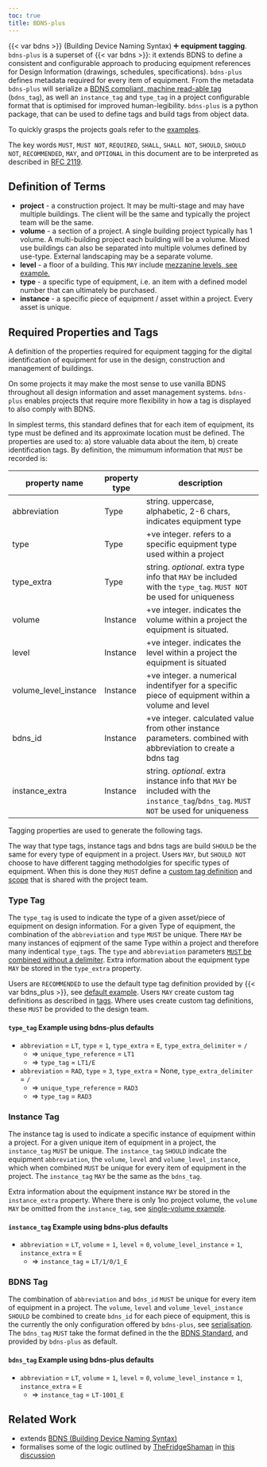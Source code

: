 ```yaml
---
toc: true
title: BDNS-plus
---
```


{{< var bdns >}} (Building Device Naming Syntax) ➕ **equipment tagging**.
`bdns-plus` is a superset of {{< var bdns >}}: it extends BDNS to define a consistent and configurable approach to producing equipment references for Design Information (drawings, schedules, specifications).
`bdns-plus` defines metadata required for every item of equipment.
From the metadata `bdns-plus` will serialize a [BDNS compliant, machine read-able tag](https://theodi.github.io/BDNS/BDNS_Specification_naming_syntax.html#format-2) (`bdns_tag`),
as well an `instance_tag` and `type_tag` in a project configurable format that is optimised for improved human-legibility.
`bdns-plus` is a python package, that can be used to define tags and build tags from object data.

To quickly grasps the projects goals refer to the [examples](examples/index).

The key words `MUST`, `MUST NOT`, `REQUIRED`, `SHALL`, `SHALL NOT`, `SHOULD`, `SHOULD NOT`, `RECOMMENDED`, `MAY`, and `OPTIONAL` in this document are to be interpreted as described in [RFC 2119](https://www.ietf.org/rfc/rfc2119.txt).

## Definition of Terms

- **project** - a construction project. It may be multi-stage and may have multiple buildings. The client will be the same and typically the project team will be the same.
- **volume** - a section of a project. A single building project typically has 1 volume. A multi-building project each building will be a volume.
Mixed use buildings can also be separated into multiple volumes defined by use-type. External landscaping may be a separate volume.
- **level** - a floor of a building. This `MAY` include [mezzanine levels, see example.](examples/simgle-volume-mezzanine-levels)
- **type** - a specific type of equipment, i.e. an item with a defined model number that can ultimately be purchased.
- **instance** - a specific piece of equipment / asset within a project. Every asset is unique.
<!-- - **coming soon...** **system_type** - what system type a piece of equipment belongs to (e.g. a radiator would below to LTHW system type)
- **coming soon...** **system_id** - the specific system that a piece of equipment belongs to. For electrical systems this parameter
isn't used as typically all electrical appliances will connect back a common point (the utilities connection), but for
closed mechanical systems (e.g. LTHW systems) it is possible/common to have multiple distinct closed systems within a single project. -->

## Required Properties and Tags

A definition of the properties required for equipment tagging for the digital identification of equipment
for use in the design, construction and management of buildings.

::: {.callout-note}
On some projects it may make the most sense to use vanilla BDNS throughout all design information
and asset management systems. `bdns-plus` enables projects that require more flexibility in how a tag
is displayed to also comply with BDNS.
:::

In simplest terms, this standard defines that for each item of equipment, its type must be defined and its approximate location must be defined.
The properties are used to: a) store valuable data about the item, b) create identification tags.
By definition, the mimumum information that `MUST` be recorded is:

| property name     | property type | description                                                                         |
|-------------------|---------------|-------------------------------------------------------------------------------------|
| abbreviation      | Type          | string. uppercase, alphabetic, 2-6 chars, indicates equipment type                          |
| type              | Type          | +ve integer. refers to a specific equipment type used within a project              |
| type_extra        | Type          | string. *optional*. extra type info that `MAY` be included with the `type_tag`. `MUST NOT` be used for uniqueness|
| volume            | Instance      | +ve integer. indicates the volume within a project the equipment is situated.                 |
| level             | Instance      | +ve integer. indicates the level within a project the equipment is situated                      |
| volume_level_instance | Instance  | +ve integer. a numerical indentifyer for a specific piece of equipment within a volume and level | 
| bdns_id           | Instance      | +ve integer. calculated value from other instance parameters. combined with abbreviation to create a bdns tag            |
| instance_extra    | Instance      | string. *optional*. extra instance info that `MAY` be included with the `instance_tag`/`bdns_tag`. `MUST NOT` be used for uniqueness|

<!-- system_type
system_id -->

Tagging properties are used to generate the following tags.

::: {.callout-tip}
The way that type tags, instance tags and bdns tags are build `SHOULD` be the same for every type of equipment in a project.
Users `MAY`, but `SHOULD NOT` choose to have different tagging methodolgies for specific types of equipment. When this is done
they `MUST` define a [custom tag definition](tags#Custom-Tags-for-Specific-Equipment-Types) and [scope](tags#How-to-Define-the-Scope-of-a-Custom-Tag) that is shared with the project team.
:::


### Type Tag

The `type_tag` is used to indicate the type of a given asset/piece of equipment on design information.
For a given Type of equipment, the combination of the `abbreviation` and `type` `MUST` be unique.
There `MAY` be many instances of eqipment of the same Type within a project and therefore many indentical `type_tag`s.
The `type` and `abbreviation` parameters [`MUST` be combined without a delimiter](https://theodi.github.io/BDNS/BDNS_Specification_naming_syntax.html#format-1).
Extra information about the equipment type `MAY` be stored in the `type_extra` property.

Users are `RECOMMENDED` to use the default type tag definition provided by {{< var bdns_plus >}}, see [default example](examples/index).
Users `MAY` create custom tag definitions as described in [tags](tags).
Where uses create custom tag definitions, these `MUST` be provided to the design team.

#### `type_tag` Example using bdns-plus defaults

- `abbreviation` = `LT`, `type` = `1`, `type_extra` = `E`, `type_extra_delimiter` = `/`
  - => `unique_type_reference` = `LT1`
  - => `type_tag` = `LT1/E`
- `abbreviation` = `RAD`, `type` = `3`, `type_extra` = None, `type_extra_delimiter` = `/`
  - => `unique_type_reference` = `RAD3`
  - => `type_tag` = `RAD3`

### Instance Tag

The instance tag is used to indicate a specific instance of equipment within a project.
For a given unique item of equipment in a project, the `instance_tag` `MUST` be unique.
The `instance_tag` `SHOULD` indicate the equipment `abbreviation`, the `volume`, `level` and `volume_level_instance`,
which when combined `MUST` be unique for every item of equipment in the project.
The `instance_tag` `MAY` be the same as the `bdns_tag`.

Extra information about the equipment instance `MAY` be stored in the `instance_extra` property.
Where there is only 1no project volume, the `volume` `MAY` be omitted from the `instance_tag`, see [single-volume example](examples/single-volume).


#### `instance_tag` Example using bdns-plus defaults

- `abbreviation` = `LT`, `volume` = `1`, `level` = `0`, `volume_level_instance` = `1`, `instance_extra` = `E`
  - => `instance_tag` = `LT/1/0/1_E`

### BDNS Tag

The combination of `abbreviation` and `bdns_id` `MUST` be unique for every item of equipment in a project.
The `volume`, `level` and `volume_level_instance` `SHOULD` be combined to create `bdns_id` for each piece of equipment,
this is the currently the only configuration offered by `bdns-plus`, see [serialisation](serialisation).
The `bdns_tag` `MUST` take the format defined in the the [BDNS Standard](https://jgunstone.github.io/BDNS/BDNS_Specification_naming_syntax.html#physical-deviceasset-labels), and provided by `bdns-plus` as default.

#### `bdns_tag` Example using bdns-plus defaults

- `abbreviation` = `LT`, `volume` = `1`, `level` = `0`, `volume_level_instance` = `1`, `instance_extra` = `E`
  - => `instance_tag` = `LT-1001_E`


## Related Work

- extends [BDNS (Building Device Naming Syntax)](https://theodi.github.io/BDNS/)
- formalises some of the logic outlined by [TheFridgeShaman](https://github.com/TheFridgeShaman) in [this discussion](https://github.com/theodi/BDNS/issues/154)